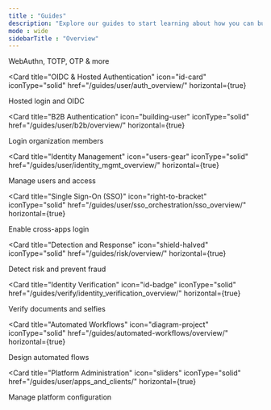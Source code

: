 ---
title : "Guides"
description: "Explore our guides to start learning about how you can build secure and frictionless identity experiences for your customers—whether they are logging in to your retail website, checking out their online purchase, or creating a new bank account."
mode : wide
sidebarTitle : "Overview"
---

<CardGroup cols={3}>
<Card
  title="Backend Authentication"
  icon="lock"
  iconType="solid"
  href="/guides/user/be_auth_overview/"
  horizontal={true}
>
  WebAuthn, TOTP, OTP & more
</Card>

<Card
  title="OIDC & Hosted Authentication"
  icon="id-card"
  iconType="solid"
  href="/guides/user/auth_overview/"
  horizontal={true}
>
  Hosted login and OIDC
</Card>

<Card
  title="B2B Authentication"
  icon="building-user"
  iconType="solid"
  href="/guides/user/b2b/overview/"
  horizontal={true}
>
  Login organization members
</Card>

<Card
  title="Identity Management"
  icon="users-gear"
  iconType="solid"
  href="/guides/user/identity_mgmt_overview/"
  horizontal={true}
>
  Manage users and access
</Card>

<Card
  title="Single Sign-On (SSO)"
  icon="right-to-bracket"
  iconType="solid"
  href="/guides/user/sso_orchestration/sso_overview/"
  horizontal={true}
>
  Enable cross-apps login
</Card>

<Card
  title="Detection and Response"
  icon="shield-halved"
  iconType="solid"
  href="/guides/risk/overview/"
  horizontal={true}
>
  Detect risk and prevent fraud
</Card>

<Card
  title="Identity Verification"
  icon="id-badge"
  iconType="solid"
  href="/guides/verify/identity_verification_overview/"
  horizontal={true}
>
  Verify documents and selfies
</Card>

<Card
  title="Automated Workflows"
  icon="diagram-project"
  iconType="solid"
  href="/guides/automated-workflows/overview/"
  horizontal={true}
>
  Design automated flows
</Card>

<Card
  title="Platform Administration"
  icon="sliders"
  iconType="solid"
  href="/guides/user/apps_and_clients/"
  horizontal={true}
>
  Manage platform configuration
</Card>
</CardGroup>